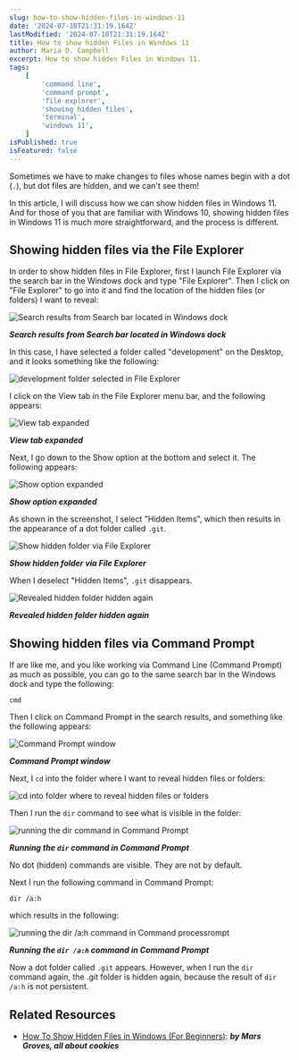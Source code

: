 ```yaml
---
slug: how-to-show-hidden-files-in-windows-11
date: '2024-07-10T21:31:19.164Z'
lastModified: '2024-07-10T21:31:19.164Z'
title: How to show hidden Files in Windows 11
author: Maria D. Campbell
excerpt: How to show hidden Files in Windows 11.
tags:
    [
        'command line',
        'command prompt',
        'file explorer',
        'showing hidden files',
        'terminal',
        'windows 11',
    ]
isPublished: true
isFeatured: false
---
```


Sometimes we have to make changes to files whose names begin with a dot (`.`),
but dot files are hidden, and we can't see them!

In this article, I will discuss how we can show hidden files in Windows 11. And
for those of you that are familiar with Windows 10, showing hidden files in
Windows 11 is much more straightforward, and the process is different.

## Showing hidden files via the File Explorer

In order to show hidden files in File Explorer, first I launch File Explorer via
the search bar in the Windows dock and type "File Explorer". Then I click on
"File Explorer" to go into it and find the location of the hidden files (or
folders) I want to reveal:

![Search results from Search bar located in Windows dock](Screenshot-2024-07-10-175829.png)

**_Search results from Search bar located in Windows dock_**

In this case, I have selected a folder called "development" on the Desktop, and
it looks something like the following:

![development folder selected in File Explorer](Screenshot-2024-07-10-175551.png)

I click on the View tab in the File Explorer menu bar, and the following
appears:

![View tab expanded](Screenshot-2024-07-10-175614.png)

**_View tab expanded_**

Next, I go down to the Show option at the bottom and select it. The following
appears:

![Show option expanded](Screenshot-2024-07-10-175738.png)

**_Show option expanded_**

As shown in the screenshot, I select "Hidden Items", which then results in the
appearance of a dot folder called `.git`.

![Show hidden folder via File Explorer](Screenshot-2024-07-10-174646.png)

**_Show hidden folder via File Explorer_**

When I deselect "Hidden Items", `.git` disappears.

![Revealed hidden folder hidden again](Screenshot-2024-07-10-175551.png)

**_Revealed hidden folder hidden again_**

## Showing hidden files via Command Prompt

If are like me, and you like working via Command Line (Command Prompt) as much
as possible, you can go to the same search bar in the Windows dock and type the
following:

```shell
cmd
```

Then I click on Command Prompt in the search results, and something like the
following appears:

![Command Prompt window](Screenshot-2024-07-10-190019.png)

**_Command Prompt window_**

Next, I `cd` into the folder where I want to reveal hidden files or folders:

![cd into folder where to reveal hidden files or folders](Screenshot-2024-07-10-190446.png)

Then I run the `dir` command to see what is visible in the folder:

![running the dir command in Command Prompt](Screenshot-2024-07-10-190519.png)

**_Running the `dir` command in Command Prompt_**

No dot (hidden) commands are visible. They are not by default.

Next I run the following command in Command Prompt:

```shell
dir /a:h
```

which results in the following:

![running the dir /a:h command in Command processrompt](Screenshot-2024-07-10-190614.png)

**_Running the `dir /a:h` command in Command Prompt_**

Now a dot folder called `.git` appears. However, when I run the `dir` command
again, the .git folder is hidden again, because the result of `dir /a:h` is not
persistent.

## Related Resources

-   [How To Show Hidden Files in Windows (For Beginners)](https://allaboutcookies.org/show-hidden-files-in-Windows):
    **_by Mars Groves, all about cookies_**

